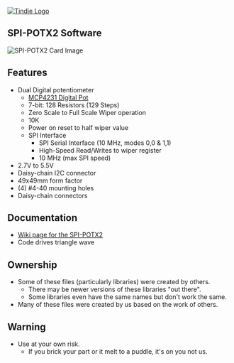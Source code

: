 <a href=https://www.tindie.com/products/6298/"><img src="http://land-boards.com/blwiki/images/5/51/Tindie-mediums.png" alt="Tindie Logo"></img></a>

== SPI-POTX2 Software ==

<img src="http://land-boards.com/blwiki/images/3/31/SPI-POTX2-720px.jpg" alt="SPI-POTX2 Card Image"></img>

== Features ==

* Dual Digital potentiometer
** [http://ww1.microchip.com/downloads/en/DeviceDoc/22060b.pdf MCP4231 Digital Pot]
** 7-bit: 128 Resistors (129 Steps)
** Zero Scale to Full Scale Wiper operation
** 10K
** Power on reset to half wiper value
** SPI Interface
*** SPI Serial Interface (10 MHz, modes 0,0 & 1,1)
*** High-Speed Read/Writes to wiper register
*** 10 MHz (max SPI speed)
* 2.7V to 5.5V
* Daisy-chain I2C connector
* 49x49mm form factor
* (4) #4-40 mounting holes
* Daisy-chain connectors

== Documentation ==

* [http://land-boards.com/wiki/index.php?title=SPI-POTX2 Wiki page for the SPI-POTX2]
* Code drives triangle wave

== Ownership ==

* Some of these files (particularly libraries) were created by others.
** There may be newer versions of these libraries "out there".
** Some libraries even have the same names but don't work the same.
* Many of these files were created by us based on the work of others.

== Warning ==

* Use at your own risk.
** If you brick your part or it melt to a puddle, it's on you not us.
